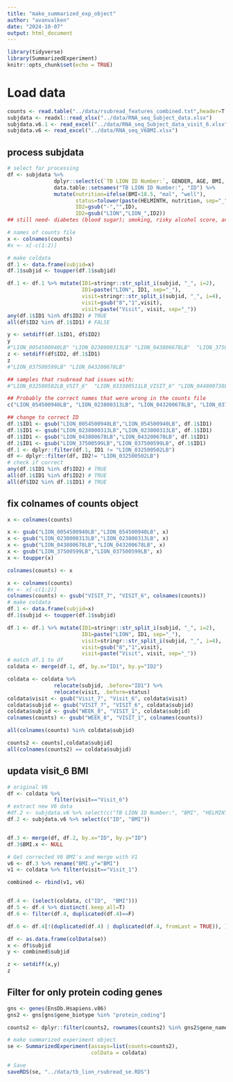 ```yaml
---
title: "make_summarized_exp_object"
author: "avanvalken"
date: "2024-10-07"
output: html_document
---
```


```r
library(tidyverse)
library(SummarizedExperiment)
knitr::opts_chunk$set(echo = TRUE)
```


# Load data
```r
counts <- read.table("../data/rsubread_features_combined.txt",header=T, sep="\t" )
subjdata <- readxl::read_xlsx("../data/RNA_seq_Subject_data.xlsx")
subjdata.v6.1 <- read_excel("../data/RNA_seq_Subject_data_visit_6.xlsx")
subjdata.v6 <- read_excel("../data/RNA_seq_V6BMI.xlsx")

```


## process subjdata
```r
# select for processing
df <- subjdata %>% 
               dplyr::select(c(`TB LION ID Number:`, GENDER, AGE, BMI, HELMINTH)) %>% 
               data.table::setnames("TB LION ID Number:", "ID") %>% 
               mutate(nutrition=ifelse(BMI<18.5, "mal", "well"),
                      status=tolower(paste(HELMINTH, nutrition, sep="_")),
                      ID2=gsub("-","",ID),
                      ID2=gsub("LION","LION_",ID2)) 
## still need- diabetes (blood sugar); smoking, risky alcohol score, and BMI-change at each visit

# names of counts file 
x <- colnames(counts)
#x <- x[-c(1:2)]

# make coldata
df.1 <- data.frame(subjid=x) 
df.1$subjid <- toupper(df.1$subjid)

df.1 <- df.1 %>% mutate(ID1=stringr::str_split_i(subjid, "_", i=2),
                        ID1=paste("LION", ID1, sep="_"),
                        visit=stringr::str_split_i(subjid, "_", i=4),
                        visit=gsub("8","1",visit),
                        visit=paste("Visit", visit, sep="_"))
any(df.1$ID1 %in% df$ID2) # TRUE
all(df$ID2 %in% df.1$ID1) # FALSE

y <- setdiff(df.1$ID1, df$ID2)
y
#"LION_0054500940LB" "LION_0238000313LB" "LION_043800678LB"  "LION_37500599LB" 
z <- setdiff(df$ID2, df.1$ID1)
z
#"LION_037500599LB" "LION_043200678LB"

## samples that rsubread had issues with:
#"LION_032500502LB_VSIT_6"  "LION_033300511LB_VISIT_6" "LION_044800738LB_VISIT_6"
```

```r
## Probably the correct names that were wrong in the counts file
c("LION_054500940LB", "LION_023800313LB", "LION_043200678LB", "LION_037500599LB")

## change to correct ID
df.1$ID1 <- gsub("LION_0054500940LB","LION_054500940LB", df.1$ID1)
df.1$ID1 <- gsub("LION_0238000313LB","LION_023800313LB", df.1$ID1)
df.1$ID1 <- gsub("LION_043800678LB","LION_043200678LB", df.1$ID1)
df.1$ID1 <- gsub("LION_37500599LB","LION_037500599LB", df.1$ID1)
df.1 <- dplyr::filter(df.1, ID1 != "LION_032500502LB")
df <- dplyr::filter(df, ID2!= "LION_032500502LB")
# check if correct
any(df.1$ID1 %in% df$ID2) # TRUE
all(df.1$ID1 %in% df$ID2) # TRUE
all(df$ID2 %in% df.1$ID1) # TRUE
```
## fix colnames of counts object
```r
x <- colnames(counts)

x <- gsub("LION_0054500940LB","LION_054500940LB", x)
x <- gsub("LION_0238000313LB","LION_023800313LB", x)
x <- gsub("LION_043800678LB","LION_043200678LB", x)
x <- gsub("LION_37500599LB","LION_037500599LB", x)
x <- toupper(x)

colnames(counts) <- x

```


```r
x <- colnames(counts)
#x <- x[-c(1:2)]
colnames(counts) <- gsub("VISIT_7", "VISIT_6", colnames(counts))
# make coldata
df.1 <- data.frame(subjid=x) 
df.1$subjid <- toupper(df.1$subjid)

df.1 <- df.1 %>% mutate(ID1=stringr::str_split_i(subjid, "_", i=2),
                        ID1=paste("LION", ID1, sep="_"),
                        visit=stringr::str_split_i(subjid, "_", i=4),
                        visit=gsub("8","1",visit),
                        visit=paste("Visit", visit, sep="_"))
# match df.1 to df 
coldata <- merge(df.1, df, by.x="ID1", by.y="ID2")

coldata <- coldata %>% 
               relocate(subjid, .before="ID1") %>% 
               relocate(visit, .before=status) 
coldata$visit <- gsub("Visit_7", "Visit_6", coldata$visit)
coldata$subjid <- gsub("VISIT_7", "VISIT_6", coldata$subjid)
coldata$subjid <- gsub("WEEK_8", "VISIT_1", coldata$subjid)
colnames(counts) <- gsub("WEEK_8", "VISIT_1", colnames(counts))

all(colnames(counts) %in% coldata$subjid)

counts2 <- counts[,coldata$subjid]
all(colnames(counts2) == coldata$subjid)

```

## updata visit_6 BMI
```r
# original V6
df <- coldata %>% 
               filter(visit=="Visit_6")
# extract new V6 data
#df.2 <- subjdata.v6 %>% select(c("TB LION ID Number:", "BMI", "HELMINTH" ))
df.2 <- subjdata.v6 %>% select(c("ID", "BMI"))


df.3 <- merge(df, df.2, by.x="ID", by.y="ID")
df.3$BMI.x <- NULL

# Get corrected V6 BMI's and merge with V1
v6 <- df.3 %>% rename("BMI.y"="BMI")
v1 <- coldata %>% filter(visit=="Visit_1")

combined <- rbind(v1, v6)


df.4 <- (select(coldata, c("ID",  "BMI")))
df.5 <- df.4 %>% distinct(.keep_all=T)
df.6 <- filter(df.4, duplicated(df.4)==F)

df.6 <- df.4[!(duplicated(df.4) | duplicated(df.4, fromLast = TRUE)), ]
```

```r
df <- as.data.frame(colData(se))
x <- df$subjid
y <- combined$subjid

z <- setdiff(x,y)
z
```




## Filter for only protein coding genes
```r
gns <- genes(EnsDb.Hsapiens.v86)
gns2 <- gns[gns$gene_biotype %in% "protein_coding"]

counts2 <- dplyr::filter(counts2, rownames(counts2) %in% gns2$gene_name)

```



```r

# make summarized experiment object
se <- SummarizedExperiment(assays=list(counts=counts2),
                           colData = coldata)

# Save
saveRDS(se, "../data/tb_lion_rsubread_se.RDS")
```








